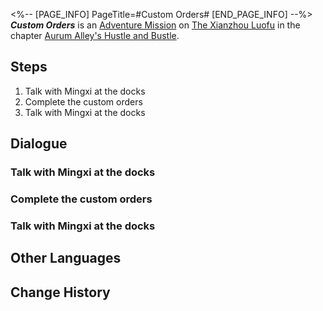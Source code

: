 <%-- [PAGE_INFO]
PageTitle=#Custom Orders#
[END_PAGE_INFO] --%>
{{Stub|Dialogue.}}
{{Mission Infobox
|id            = 8003280
|title         = 
|image         = <!--Mission Custom Orders.png-->
|type          = Adventure
|event_name    = 
|chapter       = Aurum Alley's Hustle and Bustle
|requirements  = 
|summary       = Plenty of shops and stores in Aurum Alley have established a collaborative relationship with the docks, and the logistics orders coming in are also more complex than before. Mingxi's expression seems to imply a need for assistance.<br />Head to the docks and see if you can help with anything.
|characters    = Mingxi; Trailblazer
|startLocation = [[The Xianzhou Luofu]] - [[Exalting Sanctum]]
|world         = The Xianzhou Luofu
|area          = Exalting Sanctum
|prev          = 
|next          = 
|rewards       = Credit*5,000
}}
'''''Custom Orders''''' is an [[Adventure Mission]] on [[The Xianzhou Luofu]] in the chapter [[Aurum Alley's Hustle and Bustle]].

==Steps==
# Talk with Mingxi at the docks
# Complete the custom orders
# Talk with Mingxi at the docks

<!--
==Gameplay Notes==

--><!--
==Trial Character==

-->
==Dialogue==
{{Stub Dialogue}}
===Talk with Mingxi at the docks===
{{Mission Description|type=adventure|location=Exalting Sanctum|Plenty of shops and stores in Aurum Alley have established a collaborative relationship with the docks, and the logistics orders coming in also more complex than before. Mingxi's expression seems to imply a need for assistance.<br />Head to the docks and see if you can help with anything.}}
{{Dialogue Start}}
:{{tx}}
{{Dialogue End}}

===Complete the custom orders===
{{Dialogue Start}}
:{{tx}}
{{Dialogue End}}

===Talk with Mingxi at the docks===
{{Dialogue Start}}
:{{tx}}
{{Dialogue End}}

==Other Languages==
{{Other Languages
|en   = Custom Orders
|zhs  = 客制运单
|zht  = 客製運單
|ja   = 特注伝票
|ko   = 맞춤 운송장
|es   = Pedidos personalizados
|fr   = Livraisons personnalisées
|ru   = Индивидуальные заказы
|th   = รายการขนส่งแบบกำหนดเอง
|vi   = Đơn Theo Yêu Cầu
|de   = Individuelle Bestellungen
|id   = Pesanan Khusus
|pt   = Pedidos Personalizados
}}

==Change History==
{{Change History|1.3}}
